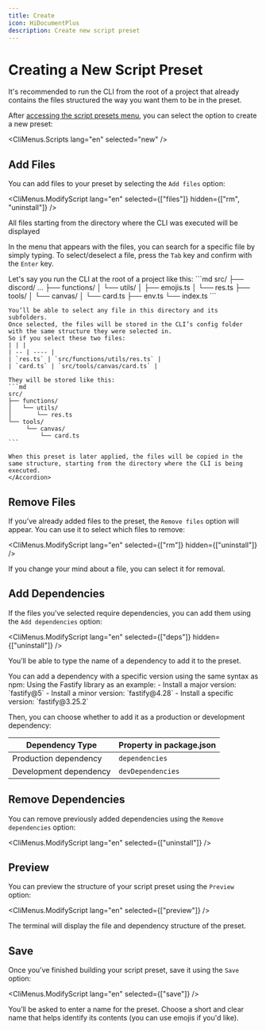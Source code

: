 ```yaml
---
title: Create
icon: HiDocumentPlus
description: Create new script preset
---
```


# Creating a New Script Preset

<Callout type="warn">
    It's recommended to run the CLI from the root of a project that already contains the files structured the way you want them to be in the preset.
</Callout>

After [accessing the script presets menu](/docs/presets/scripts/start), you can select the option to create a new preset:

<CliMenus.Scripts lang="en" selected="new" />

## Add Files

You can add files to your preset by selecting the `Add files` option:

<CliMenus.ModifyScript lang="en" selected={["files"]} hidden={["rm", "uninstall"]} />

<Callout type="warn">
    All files starting from the directory where the CLI was executed will be displayed
</Callout>

In the menu that appears with the files, you can search for a specific file by simply typing. To select/deselect a file, press the `Tab` key and confirm with the `Enter` key.

<Accordions>
    <Accordion title="Understand how files are stored" id="overwrite">
    Let's say you run the CLI at the root of a project like this:
    ```md
    src/
    ├── discord/ ...
    ├── functions/
    │   └── utils/
    │       ├── emojis.ts
    │       └── res.ts
    ├── tools/
    │   └── canvas/
    │       └── card.ts
    ├── env.ts
    └── index.ts
    ```

    You’ll be able to select any file in this directory and its subfolders.  
    Once selected, the files will be stored in the CLI’s config folder with the same structure they were selected in.  
    So if you select these two files:
    | | |
    | -- | ---- |
    | `res.ts` | `src/functions/utils/res.ts` |
    | `card.ts` | `src/tools/canvas/card.ts` |

    They will be stored like this:
    ```md
    src/
    ├── functions/
    │   └── utils/
    │       └── res.ts
    └── tools/
         └── canvas/
             └── card.ts
    ```

    When this preset is later applied, the files will be copied in the same structure, starting from the directory where the CLI is being executed.
    </Accordion>
</Accordions>

## Remove Files

If you’ve already added files to the preset, the `Remove files` option will appear. You can use it to select which files to remove:

<CliMenus.ModifyScript lang="en" selected={["rm"]} hidden={["uninstall"]} />

If you change your mind about a file, you can select it for removal.

## Add Dependencies

If the files you've selected require dependencies, you can add them using the `Add dependencies` option:

<CliMenus.ModifyScript lang="en" selected={["deps"]} hidden={["uninstall"]} />

You’ll be able to type the name of a dependency to add it to the preset.

<Callout type="info">
    You can add a dependency with a specific version using the same syntax as npm:
    Using the Fastify library as an example:
    - Install a major version: `fastify@5`
    - Install a minor version: `fastify@4.28`
    - Install a specific version: `fastify@3.25.2`
</Callout>

Then, you can choose whether to add it as a production or development dependency:

| Dependency Type | Property in package.json |
| -- | ---- |
| Production dependency | `dependencies` |
| Development dependency | `devDependencies` |

## Remove Dependencies

You can remove previously added dependencies using the `Remove dependencies` option:

<CliMenus.ModifyScript lang="en" selected={["uninstall"]} />

## Preview

You can preview the structure of your script preset using the `Preview` option:

<CliMenus.ModifyScript lang="en" selected={["preview"]} />

The terminal will display the file and dependency structure of the preset.

## Save

Once you’ve finished building your script preset, save it using the `Save` option:

<CliMenus.ModifyScript lang="en" selected={["save"]} />

You’ll be asked to enter a name for the preset. Choose a short and clear name that helps identify its contents (you can use emojis if you'd like).
